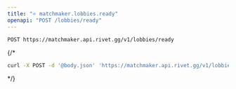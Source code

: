 ```yaml
---
title: "⭐️ matchmaker.lobbies.ready"
openapi: "POST /lobbies/ready"
---
```


```
POST https://matchmaker.api.rivet.gg/v1/lobbies/ready
```


{/*<RequestExample>
```bash curl
curl -X POST -d '@body.json' 'https://matchmaker.api.rivet.gg/v1/lobbies/ready'
```
</RequestExample>*/}
